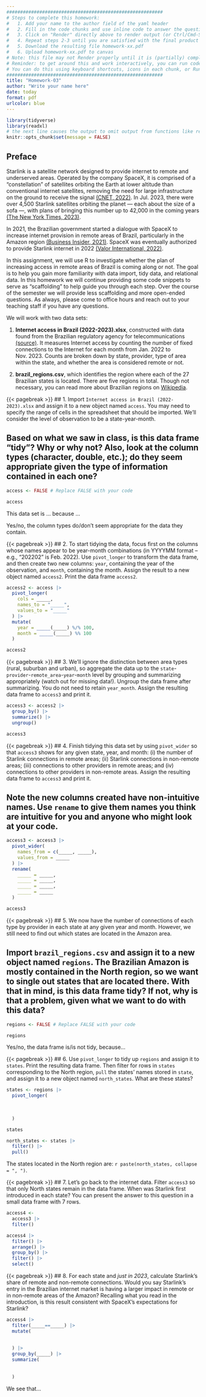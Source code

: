 ```yaml
---
#########################################################
# Steps to complete this homework:
#   1. Add your name to the author field of the yaml header
#   2. Fill in the code chunks and use inline code to answer the questions 
#   3. Click on "Render" directly above to render output (or Ctrl/Cmd-Shift-K)
#   4. Repeat steps 2-3 until you are satisfied with the final product
#   5. Download the resulting file homework-xx.pdf
#   6. Upload homework-xx.pdf to canvas
# Note: this file may not Render properly until it is (partially) completed
# Reminder: to get around this and work interactively, you can run code chunks on their own
# You can do this using keyboard shortcuts, icons in each chunk, or Run at the top right of this pane
#########################################################
title: "Homework-03"
author: "Write your name here"
date: today
format: pdf
urlcolor: blue
---
```


```r
library(tidyverse)
library(readxl)
# the next line causes the output to omit output from functions like read_csv()
knitr::opts_chunk$set(message = FALSE)
```

## Preface

Starlink is a satellite network designed to provide internet to remote and underserved areas. Operated by the company SpaceX, it is comprised of a "constellation" of satellites orbiting the Earth at lower altitude than conventional internet satellites, removing the need for large infrastructure on the ground to receive the signal [(CNET, 2022)](https://www.cnet.com/home/internet/starlink-satellite-internet-explained/). In Jul. 2023, there were over 4,500 Starlink satellites orbiting the planet --- each about the size of a sofa ---, with plans of bringing this number up to 42,000 in the coming years [(The New York Times, 2023)](https://www.nytimes.com/interactive/2023/07/28/business/starlink.html).

In 2021, the Brazilian government started a dialogue with SpaceX to increase internet provision in remote areas of Brazil, particularly in the Amazon region [(Business Insider, 2021)](https://www.businessinsider.com/elon-musk-met-brazil-government-spacex-starlink-internet-amazon-rainforest-2021-11). SpaceX was eventually authorized to provide Starlink internet in 2022 [(Valor International, 2022)](https://valorinternational.globo.com/business/news/2022/01/30/elon-musks-starlink-gets-greenlight-from-brazils-telecoms-regulator.ghtml).

In this assignment, we will use R to investigate whether the plan of increasing access in remote areas of Brazil is coming along or not. The goal is to help you gain more familiarity with data import, tidy data, and relational data. In this homework we will continue providing some code snippets to serve as "scaffolding" to help guide you through each step. Over the course of the semester we will provide less scaffolding and more open-ended questions. As always, please come to office hours and reach out to your teaching staff if you have any questions.

We will work with two data sets:

1. **Internet access in Brazil (2022-2023).xlsx**, constructed with data found from the Brazilian regulatory agency for telecommunications [(source)](https://dados.gov.br/dados/conjuntos-dados/acessos---banda-larga-fixa). It measures Internet access by counting the number of fixed connections to the Internet for each month from Jan. 2022 to Nov. 2023. Counts are broken down by state, provider, type of area within the state, and whether the area is considered remote or not.

2. **brazil_regions.csv**, which identifies the region where each of the 27 Brazilian states is located. There are five regions in total. Though not necessary, you can read more about Brazilian regions on [Wikipedia](https://en.wikipedia.org/wiki/Regions_of_Brazil).


<!--- Please leave the code above unchanged. Questions start from here. --->

{{< pagebreak >}}
## 1. Import `Internet access in Brazil (2022-2023).xlsx` and assign it to a new object named `access`. You may need to specify the range of cells in the spreadsheet that should be imported. We'll consider the level of observation to be a state-year-month.

## Based on what we saw in class, is this data frame "tidy"? Why or why not? Also, look at the column types (character, double, etc.); do they seem appropriate given the type of information contained in each one?
<!-- Tip: Open this file with a spreadsheet editor (such as Excel or Google Sheets) and inspect which cells contain information that matches the "rectangular" data.frame structure. Those are the ones you should import, ignoring everything else the spreadsheet may contain. -->

``` r
access <- FALSE # Replace FALSE with your code

access
```

This data set is ... because ...

Yes/no, the column types do/don't seem appropriate for the data they contain.


{{< pagebreak >}}
## 2. To start tidying the data, focus first on the columns whose names appear to be year-month combinations (in YYYYMM format -- e.g., "202202" is Feb. 2022). Use `pivot_longer` to transform the data frame, and then create two new columns: `year`, containing the year of the observation, and `month`, containing the month.  Assign the result to a new object named `access2`. Print the data frame `access2`.
<!-- Tip: Pay attention to column types after using pivot_longer. Take that into account when you create `year` and `month`.-->

```r
access2 <- access |>
  pivot_longer(
    cols = _____,
    names_to = "_____",
    values_to = "_____"
  ) |>
  mutate(
    year = _____(_____) %/% 100,
    month = _____(_____) %% 100
  )

access2
```


{{< pagebreak >}}
## 3. We'll ignore the distinction between area types (rural, suburban and urban), so aggregate the data up to the `state`-`provider`-`remote_area`-`year`-`month` level by grouping and summarizing appropriately (watch out for missing data!). Ungroup the data frame after summarizing. You do not need to retain `year_month`. Assign the resulting data frame to `access3` and print it.

``` r
access3 <- access2 |>
  group_by() |>
  summarize() |> 
  ungroup()

access3
```


{{< pagebreak >}}
## 4. Finish tidying this data set by using `pivot_wider` so that `access3` shows for any given state, year, and month: (i) the number of Starlink connections in remote areas; (ii) Starlink connections in non-remote areas; (iii) connections to other providers in remote areas; and (iv) connections to other providers in non-remote areas. Assign the resulting data frame to `access3` and print it.

## Note the new columns created have non-intuitive names. Use `rename` to give them names you think are intuitive for you and anyone who might look at your code.

``` r
access3 <- access3 |>
  pivot_wider(
    names_from = c(_____, _____),
    values_from = _____
  ) |>
  rename(
    _____ = _____,
    _____ = _____,
    _____ = _____,
    _____ = _____
  )

access3
```


{{< pagebreak >}}
## 5. We now have the number of connections of each type by provider in each state at any given year and month. However, we still need to find out which states are located in the Amazon area.

## Import `brazil_regions.csv` and assign it to a new object named `regions`. The Brazilian Amazon is mostly contained in the North region, so we want to single out states that are located there. With that in mind, is this data frame tidy? If not, why is that a problem, given what we want to do with this data?
<!-- Tip: The level of observation here is states.-->

``` r
regions <- FALSE # Replace FALSE with your code

regions
```

Yes/no, the data frame is/is not tidy, because...


{{< pagebreak >}}
## 6. Use `pivot_longer` to tidy up `regions` and assign it to `states`. Print the resulting data frame. Then filter for rows in `states` corresponding to the North region, `pull` the states' names stored in `state`, and assign it to a new object named `north_states`. What are these states?
<!-- Less code scaffolding this time! -->

``` r
states <- regions |>
  pivot_longer(
    
    
    
  )

states

north_states <- states |>
  filter() |>
  pull()
```

The states located in the North region are: `r paste(north_states, collapse = ", ")`.


{{< pagebreak >}}
## 7. Let's go back to the internet data. Filter `access3` so that only North states remain in the data frame. When was Starlink first introduced in each state? You can present the answer to this question in a small data frame with 7 rows.
<!-- Tip: As we saw in a previous example, you can use the syntax `%in%` in conjunction with `filter` to identify the rows where `state` takes on a value contained in `north_states`. -->

``` r
access4 <-
  access3 |>
  filter()

access4 |>
  filter() |>
  arrange() |>
  group_by() |>
  filter() |>
  select()
```


{{< pagebreak >}}
## 8. For each state and *just in 2023*, calculate Starlink's share of remote and non-remote connections. Would you say Starlink's entry in the Brazilian internet market is having a larger impact in remote or in non-remote areas of the Amazon? Recalling what you read in the introduction, is this result consistent with SpaceX's expectations for Starlink?
<!-- Tip: You'll have to calculate the shares before repeating the analysis from the previous question. -->

``` r
access4 |>
  filter(_____==_____) |>
  mutate(
    
    
  ) |>
  group_by(_____) |>
  summarize(
    
    
  )
```

We see that...
